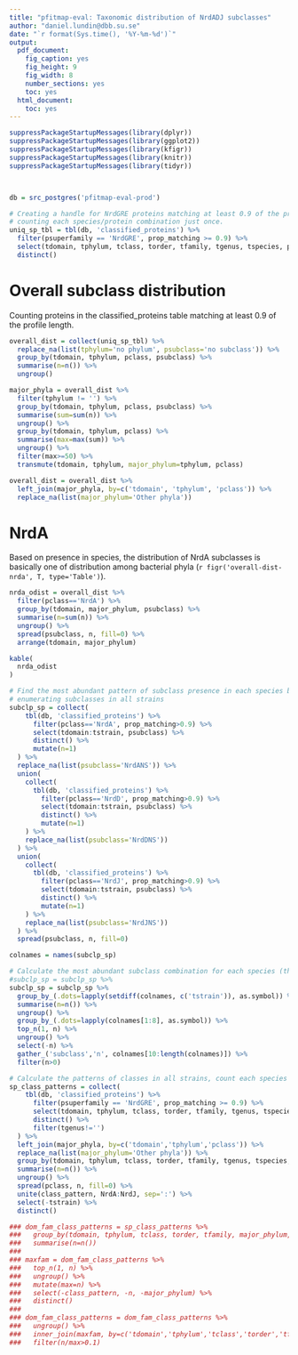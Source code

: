 ```yaml
---
title: "pfitmap-eval: Taxonomic distribution of NrdADJ subclasses"
author: "daniel.lundin@dbb.su.se"
date: "`r format(Sys.time(), '%Y-%m-%d')`"
output:
  pdf_document:
    fig_caption: yes
    fig_height: 9
    fig_width: 8
    number_sections: yes
    toc: yes
  html_document:
    toc: yes
---
```


```r

suppressPackageStartupMessages(library(dplyr))
suppressPackageStartupMessages(library(ggplot2))
suppressPackageStartupMessages(library(kfigr))
suppressPackageStartupMessages(library(knitr))
suppressPackageStartupMessages(library(tidyr))

```

```r

```

```r

```

```r

db = src_postgres('pfitmap-eval-prod')

```

```r

# Creating a handle for NrdGRE proteins matching at least 0.9 of the profile,
# counting each species/protein combination just once.
uniq_sp_tbl = tbl(db, 'classified_proteins') %>%
  filter(psuperfamily == 'NrdGRE', prop_matching >= 0.9) %>%
  select(tdomain, tphylum, tclass, torder, tfamily, tgenus, tspecies, pclass, psubclass) %>%
  distinct()

```

# Overall subclass distribution

Counting proteins in the classified_proteins table matching at least 0.9 of the
profile length.

```r

overall_dist = collect(uniq_sp_tbl) %>%
  replace_na(list(tphylum='no phylum', psubclass='no subclass')) %>%
  group_by(tdomain, tphylum, pclass, psubclass) %>%
  summarise(n=n()) %>%
  ungroup()

major_phyla = overall_dist %>%
  filter(tphylum != '') %>%
  group_by(tdomain, tphylum, pclass, psubclass) %>%
  summarise(sum=sum(n)) %>%
  ungroup() %>%
  group_by(tdomain, tphylum, pclass) %>%
  summarise(max=max(sum)) %>%
  ungroup() %>%
  filter(max>=50) %>%
  transmute(tdomain, tphylum, major_phylum=tphylum, pclass)

overall_dist = overall_dist %>%
  left_join(major_phyla, by=c('tdomain', 'tphylum', 'pclass')) %>%
  replace_na(list(major_phylum='Other phyla'))

```

# NrdA

Based on presence in species, the distribution of NrdA subclasses is basically
one of distribution among bacterial phyla
(`r figr('overall-dist-nrda', T, type='Table')`).

```r

nrda_odist = overall_dist %>%
  filter(pclass=='NrdA') %>%
  group_by(tdomain, major_phylum, psubclass) %>%
  summarise(n=sum(n)) %>%
  ungroup() %>%
  spread(psubclass, n, fill=0) %>%
  arrange(tdomain, major_phylum)

kable(
  nrda_odist
)

```

```r

# Find the most abundant pattern of subclass presence in each species by
# enumerating subclasses in all strains
subclp_sp = collect(
    tbl(db, 'classified_proteins') %>% 
      filter(pclass=='NrdA', prop_matching>0.9) %>% 
      select(tdomain:tstrain, psubclass) %>% 
      distinct() %>%
      mutate(n=1)
  ) %>%
  replace_na(list(psubclass='NrdANS')) %>%
  union(
    collect(
      tbl(db, 'classified_proteins') %>% 
    	filter(pclass=='NrdD', prop_matching>0.9) %>% 
    	select(tdomain:tstrain, psubclass) %>% 
    	distinct() %>%
    	mutate(n=1)
    ) %>%
    replace_na(list(psubclass='NrdDNS'))
  ) %>%
  union(
    collect(
      tbl(db, 'classified_proteins') %>% 
    	filter(pclass=='NrdJ', prop_matching>0.9) %>% 
    	select(tdomain:tstrain, psubclass) %>% 
    	distinct() %>%
    	mutate(n=1)
    ) %>%
    replace_na(list(psubclass='NrdJNS'))
  ) %>%
  spread(psubclass, n, fill=0)

colnames = names(subclp_sp)

# Calculate the most abundant subclass combination for each species (there will be ties <=> multiple rows)
#subclp_sp = subclp_sp %>% 
subclp_sp = subclp_sp %>% 
  group_by_(.dots=lapply(setdiff(colnames, c('tstrain')), as.symbol)) %>%
  summarise(n=n()) %>%
  ungroup() %>%
  group_by_(.dots=lapply(colnames[1:8], as.symbol)) %>%
  top_n(1, n) %>%
  ungroup() %>%
  select(-n) %>% 
  gather_('subclass','n', colnames[10:length(colnames)]) %>% 
  filter(n>0)

```

```r

# Calculate the patterns of classes in all strains, count each species as one occurrence.
sp_class_patterns = collect(
    tbl(db, 'classified_proteins') %>%
      filter(psuperfamily == 'NrdGRE', prop_matching >= 0.9) %>%
      select(tdomain, tphylum, tclass, torder, tfamily, tgenus, tspecies, tstrain, pclass, psubclass) %>%
      distinct() %>%
      filter(tgenus!='') 
  ) %>%
  left_join(major_phyla, by=c('tdomain','tphylum','pclass')) %>%
  replace_na(list(major_phylum='Other phyla')) %>%
  group_by(tdomain, tphylum, tclass, torder, tfamily, tgenus, tspecies, tstrain, major_phylum, pclass) %>%
  summarise(n=n()) %>%
  ungroup() %>%
  spread(pclass, n, fill=0) %>%
  unite(class_pattern, NrdA:NrdJ, sep=':') %>%
  select(-tstrain) %>%
  distinct()

### dom_fam_class_patterns = sp_class_patterns %>%
###   group_by(tdomain, tphylum, tclass, torder, tfamily, major_phylum, class_pattern) %>%
###   summarise(n=n())
### 
### maxfam = dom_fam_class_patterns %>%
###   top_n(1, n) %>%
###   ungroup() %>%
###   mutate(max=n) %>%
###   select(-class_pattern, -n, -major_phylum) %>%
###   distinct()
### 
### dom_fam_class_patterns = dom_fam_class_patterns %>%
###   ungroup() %>%
###   inner_join(maxfam, by=c('tdomain','tphylum','tclass','torder','tfamily')) %>%
###   filter(n/max>0.1)

```

